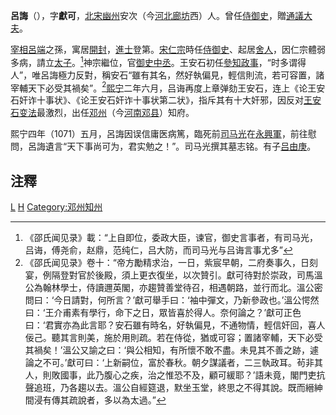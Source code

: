 '''呂誨'''（{{bd|1014年||1071年|catIdx=L}}），字'''獻可'''，[[北宋|北宋]][[幽州|幽州]]安次（今[[河北|河北]][[廊坊|廊坊]]西）人。曾任[[侍御史|侍御史]]，贈[[通議大夫|通議大夫]]。

[[宰相|宰相]][[呂端|呂端]]之孫，寓居[[開封|開封]]，[[進士|進士]]登第。[[宋仁宗|宋仁宗]]時任[[侍御史|侍御史]]、起居[[舍人|舍人]]，因仁宗體弱多病，請立[[太子|太子]]。<ref>《邵氏闻见录》載：“上自即位，委政大臣，谏官，御史言事者，有司马光，吕诲，傅尧俞，赵鼎，范纯仁，吕大防，而司马光与吕诲言事尤多”</ref>神宗繼位，官[[御史中丞|御史中丞]]。王安石初任[[參知政事|參知政事]]，“时多谓得人”，唯呂誨極力反對，稱安石“雖有其名，然好執偏見，輕信則流，若可容置，諸宰輔天下必受其禍矣”。<ref>《邵氏闻见录》卷十：“帝方勵精求治，一日，紫宸早朝，二府奏事久，日刻宴，例隔登對官於後殿，須上更衣復坐，以次贊引。獻可待對於崇政，司馬溫公為翰林學士，侍讀邇英閣，亦趨贊善堂待召，相遇朝路，並行而北。溫公密問曰：‘今日請對，何所言？’獻可舉手曰：‘袖中彈文，乃新參政也。’溫公愕然曰：‘王介甫素有學行，命下之日，眾皆喜於得人。奈何論之？’獻可正色曰：‘君實亦為此言耶？安石雖有時名，好執偏見，不通物情，輕信奸回，喜人佞己。聽其言則美，施於用則疏。若在侍從，猶或可容；置諸宰輔，天下必受其禍矣！’溫公又諭之曰：‘與公相知，有所懷不敢不盡。未見其不善之跡，遽論之不可。’獻可曰：‘上新嗣位，富於春秋。朝夕謀議者，二三執政耳。茍非其人，則敗國事，此乃腹心之疾，治之惟恐不及，顧可緩耶？’語未竟，閣門吏抗聲追班，乃各趨以去。溫公自經筵退，默坐玉堂，終思之不得其說。既而縉紳間浸有傳其疏說者，多以為太過。”</ref>[[熙宁|熙宁]]二年六月，吕诲再度上章弹劾王安石，连上《论王安石奸诈十事状》、《论王安石奸诈十事状第二状》，指斥其有十大奸邪，因反对[[王安石变法|王安石变法]]最激烈，出任[[邓州|邓州]]（今[[河南|河南]][[邓县|邓县]]）知府。

熙宁四年（1071）五月，呂誨因误信庸医病篤，臨死前[[司马光|司马光]]在[[永興軍|永興軍]]，前往慰問，呂誨遺言“天下事尚可为，君实勉之！”。司马光撰其墓志铭。有子[[吕由庚|吕由庚]]。

==注釋==
{{reflist}}
[[Category:宋朝政治人物|L]]
[[Category:吕姓|H]]
[[Category:邓州知州|Category:邓州知州]]